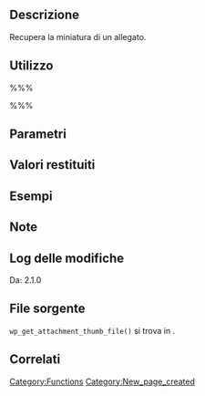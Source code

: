 {{Languages|
{{en|Function Reference/wp_get_attachment_thumb_file}}
{{it|Riferimento funzioni/wp_get_attachment_thumb_file}}
}}

== Descrizione ==
Recupera la miniatura di un allegato.

== Utilizzo ==
%%%<?php wp_get_attachment_thumb_file( $post_id ); ?>%%%

== Parametri ==
{{it:Parameter|$post_id|integer|ID dell'allegato.|opzionale|0}}

== Valori restituiti ==
{{it:Return||mixed|False in caso di fallimento, percorso del file della miniatura in caso di successo.}}

== Esempi ==
<!-- Need creative examples. Feel free to link to external examples. -->

== Note ==

== Log delle modifiche ==
Da: 2.1.0

== File sorgente ==

<tt>wp_get_attachment_thumb_file()</tt> si trova in {{Trac|wp-includes/post.php}}.

== Correlati ==

{{it:Attachment Tags}}


{{it:Tag Footer}}

[[Category:Functions]]
[[Category:New_page_created]]